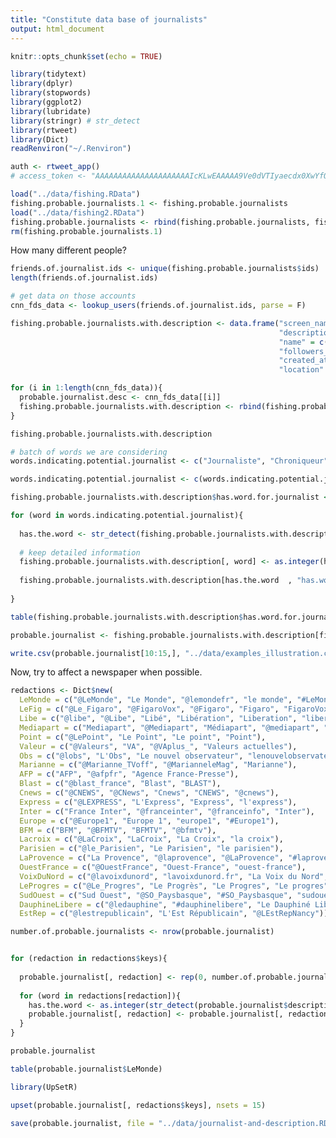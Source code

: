 ```yaml
---
title: "Constitute data base of journalists"
output: html_document
---
```


```r
knitr::opts_chunk$set(echo = TRUE)

library(tidytext)
library(dplyr)
library(stopwords)
library(ggplot2)
library(lubridate)
library(stringr) # str_detect
library(rtweet)
library(Dict)
readRenviron("~/.Renviron")

auth <- rtweet_app()
# access_token <- "AAAAAAAAAAAAAAAAAAAAAIcKLwEAAAAA9Ve0dVTIyaecdx0XwYfOpoLYQek%3D9g08wPfTo0IQSPu16Ysj0aYpXkr11ETwzN9ZFhNcvCx3lC5RQl"
```

```r
load("../data/fishing.RData")
fishing.probable.journalists.1 <- fishing.probable.journalists
load("../data/fishing2.RData")
fishing.probable.journalists <- rbind(fishing.probable.journalists, fishing.probable.journalists.1)
rm(fishing.probable.journalists.1)
```

How many different people?

```r
friends.of.journalist.ids <- unique(fishing.probable.journalists$ids)
length(friends.of.journalist.ids)
```

```r
# get data on those accounts
cnn_fds_data <- lookup_users(friends.of.journalist.ids, parse = F)
```
```r
fishing.probable.journalists.with.description <- data.frame("screen_name" = c(),
                                                            "description" = c(),
                                                            "name" = c(),
                                                            "followers_count" = c(),
                                                            "created_at" = c(),
                                                            "location" = c())

for (i in 1:length(cnn_fds_data)){
  probable.journalist.desc <- cnn_fds_data[[i]]
  fishing.probable.journalists.with.description <- rbind(fishing.probable.journalists.with.description, probable.journalist.desc[, c("screen_name", "description", "name", "followers_count", "created_at",  "location")])
}

```

```r
fishing.probable.journalists.with.description
```

```r
# batch of words we are considering
words.indicating.potential.journalist <- c("Journaliste", "Chroniqueur", "Chroniqueuse", "Editorialiste", "Éditorialiste", "Reporter", "Rédaction", "Correspondant", "Correspondante", "Rédacteur en chef", "Rédactrice en chef")

words.indicating.potential.journalist <- c(words.indicating.potential.journalist, tolower(words.indicating.potential.journalist))

fishing.probable.journalists.with.description$has.word.for.journalist <- rep(FALSE, nrow(fishing.probable.journalists.with.description))

for (word in words.indicating.potential.journalist){
  
  has.the.word <- str_detect(fishing.probable.journalists.with.description$description, word)
  
  # keep detailed information
  fishing.probable.journalists.with.description[, word] <- as.integer(has.the.word)
  
  fishing.probable.journalists.with.description[has.the.word  , "has.word.for.journalist"] <- rep(TRUE, sum(as.integer(has.the.word)))
  
}
```

```r
table(fishing.probable.journalists.with.description$has.word.for.journalist)
```


```r
probable.journalist <- fishing.probable.journalists.with.description[fishing.probable.journalists.with.description$has.word.for.journalist, c("screen_name", "description", "name", "followers_count", "created_at",  "location")]
```

```r
write.csv(probable.journalist[10:15,], "../data/examples_illustration.csv")
```

Now, try to affect a newspaper when possible.

```r
redactions <- Dict$new(
  LeMonde = c("@LeMonde", "Le Monde", "@lemondefr", "le monde", "#LeMonde", "@lemonde_pol", "#lemonde", "@decodeurs"),
  LeFig = c("@Le_Figaro", "@FigaroVox", "@Figaro", "Figaro", "FigaroVox", "#Figaro"),
  Libe = c("@libe", "@Libe", "Libé", "Libération", "Liberation", "liberation"),
  Mediapart = c("Mediapart", "@Mediapart", "Médiapart", "@mediapart", "@MediapartBlogs", "mediapart"),
  Point = c("@LePoint", "Le Point", "Le point", "Point"),
  Valeur = c("@Valeurs", "VA", "@VAplus_", "Valeurs actuelles"),
  Obs = c("@lobs", "L'Obs", "Le nouvel observateur", "lenouvelobservateur"),
  Marianne = c("@Marianne_TVoff", "@MarianneleMag", "Marianne"),
  AFP = c("AFP", "@afpfr", "Agence France-Presse"),
  Blast = c("@blast_france", "Blast", "BLAST"),
  Cnews = c("@CNEWS", "@CNews", "Cnews", "CNEWS", "@cnews"),
  Express = c("@LEXPRESS", "L'Express", "Express", "l'express"),
  Inter = c("France Inter", "@franceinter", "@franceinfo", "Inter"),
  Europe = c("@Europe1", "Europe 1", "europe1", "#Europe1"),
  BFM = c("BFM", "@BFMTV", "BFMTV", "@bfmtv"),
  Lacroix = c("@LaCroix", "LaCroix", "La Croix", "la croix"),
  Parisien = c("@le_Parisien", "Le Parisien", "le parisien"),
  LaProvence = c("La Provence", "@laprovence", "@LaProvence", "#laprovence", "#LaProvence"),
  OuestFrance = c("@OuestFrance", "Ouest-France", "ouest-france"),
  VoixDuNord = c("@lavoixdunord", "lavoixdunord.fr", "La Voix du Nord", "La Voix Du Nord", "la voix du nord", "Voix du Nord"),
  LeProgres = c("@Le_Progres", "Le Progrès", "Le Progres", "Le progres", "leprogres.fr"),
  SudOuest = c("Sud Ouest", "@SO_Paysbasque", "#SO_Paysbasque", "sudouest.fr"),
  DauphineLibere = c("@ledauphine", "#dauphinelibere", "Le Dauphiné Libéré", "Le Dauphiné", "Dauphiné Libéré"),
  EstRep = c("@lestrepublicain", "L'Est Républicain", "@LEstRepNancy"))
```


```r
number.of.probable.journalists <- nrow(probable.journalist)


for (redaction in redactions$keys){
  
  probable.journalist[, redaction] <- rep(0, number.of.probable.journalists)
  
  for (word in redactions[redaction]){
    has.the.word <- as.integer(str_detect(probable.journalist$description, word))
    probable.journalist[, redaction] <- probable.journalist[, redaction] + has.the.word
  }
}
```

```r
probable.journalist
```

```r
table(probable.journalist$LeMonde)
```


```r
library(UpSetR)
```

```r
upset(probable.journalist[, redactions$keys], nsets = 15)
```


```r
save(probable.journalist, file = "../data/journalist-and-description.RData")
```
